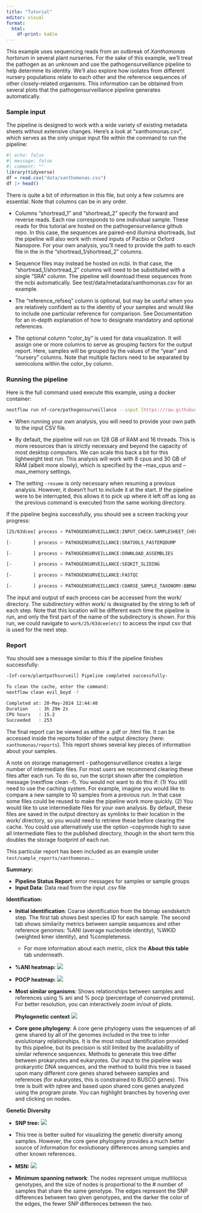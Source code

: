 ```yaml
---
title: "Tutorial"
editor: visual
format:
  html:
    df-print: kable
---
```


This example uses sequencing reads from an outbreak of *Xanthomonas hortorum* in several plant nurseries. For the sake of this example, we'll treat the pathogen as an unknown and use the pathogensurveillance pipeline to help determine its identity. We'll also explore how isolates from different nursery populations relate to each other and the reference sequences of other closely-related organisms. This information can be obtained from several plots that the pathogensurveillance pipeline generates automatically.

### Sample input

The pipeline is designed to work with a wide variety of existing metadata sheets without extensive changes. Here's a look at "xanthomonas.csv", which serves as the only unique input file within the command to run the pipeline:

```r
#| echo: false
#| message: false
#| comment: ""
library(tidyverse)
df = read.csv("data/xanthomonas.csv")
df |> head()
```

There is quite a bit of information in this file, but only a few columns are essential. Note that columns can be in any order.

-   Columns "shortread_1" and "shortread_2" specify the forward and reverse reads. Each row corresponds to one individual sample. These reads for this tutorial are hosted on the pathogensurveilance github repo. In this case, the sequences are paired-end illumina shortreads, but the pipeline will also work with mixed inputs of Pacbio or Oxford Nanopore. For your own analysis, you'll need to provide the path to each file in the in the "shortread_1/shortread_2" columns.

-   Sequence files may instead be hosted on ncbi. In that case, the "shortread_1/shortread_2" columns will need to be substituted with a single "SRA" column. The pipeline will download these sequences from the ncbi automatically. See test/data/metadata/xanthomonas.csv for an example.

-   The "reference_refseq" column is optional, but may be useful when you are relatively confident as to the identity of your samples and would like to include one particular reference for comparison. See Documentation for an in-depth explanation of how to designate mandatory and optional references.

-   The optional column "color_by" is used for data visualization. It will assign one or more columns to serve as grouping factors for the output report. Here, samples will be grouped by the values of the "year" and "nursery" columns. Note that multiple factors need to be separated by semicolons within the color_by column.

### Running the pipeline

Here is the full command used execute this example, using a docker container:

``` bash
nextflow run nf-core/pathogensurveillance --input [https://raw.githubusercontent.com/grunwaldlab/pathogensurveillance/master/test/data/metadata](https://raw.githubusercontent.com/grunwaldlab/pathogensurveillance/master/test/data/metadata_small.csv){.uri}[/xanthomonas.csv](https://raw.githubusercontent.com/grunwaldlab/pathogensurveillance/master/test/data/metadata/xanthomonas.csv) --outdir xanthomonas --download_bakta_db true -profile docker -resume --max_cpus 8 --max_memory 31GB -resume
```

-   When running your own analysis, you will need to provide your own path to the input CSV file.

-   By default, the pipeline will run on 128 GB of RAM and 16 threads. This is more resources than is strictly necessary and beyond the capacity of most desktop computers. We can scale this back a bit for this lightweight test run. This analysis will work with 8 cpus and 30 GB of RAM (albeit more slowly), which is specified by the --max_cpus and --max_memory settings.

-   The setting `-resume` is only necessary when resuming a previous analysis. However, it doesn't hurt to include it at the start. If the pipeline were to be interrupted, this allows it to pick up where it left off as long as the previous command is executed from the same working directory.

If the pipeline begins successfully, you should see a screen tracking your progress:

``` bash
[25/63dcee] process > PATHOGENSURVEILLANCE:INPUT_CHECK:SAMPLESHEET_CHECK (xanthomonas.csv)[100%] 1 of 1

[-        ] process > PATHOGENSURVEILLANCE:SRATOOLS_FASTERQDUMP                              -

[-        ] process > PATHOGENSURVEILLANCE:DOWNLOAD_ASSEMBLIES                               -

[-        ] process > PATHOGENSURVEILLANCE:SEQKIT_SLIDING                                    -

[-        ] process > PATHOGENSURVEILLANCE:FASTQC                                            -

[-        ] process > PATHOGENSURVEILLANCE:COARSE_SAMPLE_TAXONOMY:BBMAP_SENDSKETCH           -
```

The input and output of each process can be accessed from the work/ directory. The subdirectory within work/ is designated by the string to left of each step. Note that this location will be different each time the pipeline is run, and only the first part of the name of the subdirectory is shown. For this run, we could navigate to `work/25/63dcee(etc)` to access the input csv that is used for the next step.

### Report

You should see a message similar to this if the pipeline finishes successfully:

``` bash
-[nf-core/plantpathsurveil] Pipeline completed successfully-

To clean the cache, enter the command: 
nextflow clean evil_boyd -f 

Completed at: 20-May-2024 12:44:40
Duration    : 3h 29m 2s
CPU hours   : 15.2
Succeeded   : 253
```

The final report can be viewed as either a .pdf or .html file. It can be accessed inside the reports folder of the output directory (here: `xanthomonas/reports`). This report shows several key pieces of information about your samples.

A note on storage management - pathogensurveillance creates a large number of intermediate files. For most users we recommend clearing these files after each run. To do so, run the script shown after the completion message (nextflow clean <your_run_name> -f). You would not want to do this if: (1) You still need to use the caching system. For example, imagine you would like to compare a new sample to 10 samples from a previous run. In that case some files could be reused to make the pipeline work more quickly. (2) You would like to use intermediate files for your own analysis. By default, these files are saved in the output directory as symlinks to their location in the work/ directory, so you would need to retrieve these before clearing the cache. You could use alternatively use the option --copymode high to save all intermediate files to the published directory, though in the short term this doubles the storage footprint of each run.

This particular report has been included as an example under `test/sample_reports/xanthomonas.`.

**Summary:**

-   **Pipeline Status Report**: error messages for samples or sample groups
-   **Input Data**: Data read from the input .csv file

**Identification:**

-   **Initial identification**: Coarse identification from the bbmap sendsketch step. The first tab shows best species ID for each sample*.* The second tab shows similarity metrics between sample sequences and other reference genomes: %ANI (average nucleotide identity), %WKID (weighted kmer identity), and %completeness.

    -   For more information about each metric, click the **About this table** tab underneath.

-   **%ANI heatmap:** ![](images/report_ani_heatmap.png)

-   **POCP heatmap:** ![](images/report_POCP_heatmap.png)

-   **Most similar organisms**: Shows relationships between samples and references using % ani and % pocp (percentage of conserved proteins). For better resolution, you can interactively zoom in/out of plots.

    **Phylogenetic context** ![](images/report_core_gene_phylogeny.png)

-   **Core gene phylogeny**: A core gene phylogeny uses the sequences of all gene shared by all of the genomes included in the tree to infer evolutionary relationships. It is the most robust identification provided by this pipeline, but its precision is still limited by the availability of similar reference sequences. Methods to generate this tree differ between prokaryotes and eukaryotes. Our input to the pipeline was prokaryotic DNA sequences, and the method to build this tree is based upon many different core genes shared between samples and references (for eukaryotes, this is constrained to BUSCO genes). This tree is built with iqtree and based upon shared core genes analyzed using the program pirate. You can highlight branches by hovering over and clicking on nodes.

**Genetic Diversity**

-   **SNP tree:** ![](images/report_snp_tree.png)

-   This tree is better suited for visualizing the genetic diversity among samples. However, the core gene phylogeny provides a much better source of information for evolutionary differences among samples and other known references.

-   **MSN:** ![](images/Xan_MSN_0.01.png)

-   **Minimum spanning network**: The nodes represent unique multilocus genotypes, and the size of nodes is proportional to the \# number of samples that share the same genotype. The edges represent the SNP differences between two given genotypes, and the darker the color of the edges, the fewer SNP differences between the two.
